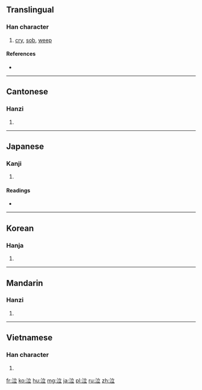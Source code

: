 ==Translingual==

===Han character===
{{Han char|rn=85|rad=水|as=05|sn=8|four=3011<sub>8</sub>|canj=水卜廿 (EYT)}}

# [[cry]], [[sob]], [[weep]]

====References====
* {{Han ref|kx=0617.090|dkj=17309|dj=1012.070|hdz=31593.020|uh=6CE3|ud=27875|bh=AA5F|bd=43615}}

----

==Cantonese==

===Hanzi===
{{yue-hanzi|jyut=|y=yap1}}

# {{defn|lang=yue|sort=水05}}

----

==Japanese==

===Kanji===
{{ja-kanji|grade=4|rs=水05}}

# {{defn|lang=ja|sort=水05}}

====Readings====
* {{ja-readings|goon=[[こう]] (kō)|kanon=[[きゅう]] (kyū)|kun=[[なく]] (naku), [[なき]] (naki)}}

----

==Korean==

===Hanja===
{{ko-hanja|hangeul=읍|eumhun=|rv=eup|mr=ŭp|y=up}}

# {{defn|lang=ko|sort=水05}}

----

==Mandarin==

===Hanzi===
{{cmn-hanzi|pin=[[lì]] ([[li4]]), [[qì]] ([[qi4]]), [[sè]] ([[se4]])|wg=li<sup>4</sup>, ch'i<sup>4</sup>, se<sup>4</sup>}}

# {{defn|lang=cmn|sort=水05}}

----

==Vietnamese==

===Han character===
{{vi-hantu|[[khấp]], [[khắp]], [[lớp]], [[rắp]], [[rập]], [[khóc]]|rs=水05}}

# {{defn|lang=vi}}

[[fr:泣]]
[[ko:泣]]
[[hu:泣]]
[[mg:泣]]
[[ja:泣]]
[[pl:泣]]
[[ru:泣]]
[[zh:泣]]